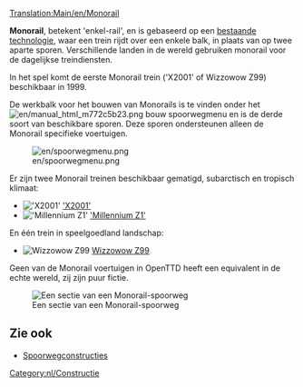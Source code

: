 [[Translation:Main/en/Monorail]]{{en/-}}{{typen spoorweg/Nl}}

'''Monorail''', betekent 'enkel-rail', en is gebaseerd op een [http://www.wikipedia.org/wiki/monorail bestaande technologie], waar een trein rijdt over een enkele balk, in plaats van op twee aparte sporen. Verschillende landen in de wereld gebruiken monorail voor de dagelijkse treindiensten.

In het spel komt de eerste Monorail trein ('X2001' of Wizzowow Z99) beschikbaar in 1999.

De werkbalk voor het bouwen van Monorails is te vinden onder het [[File:en/manual html m772c5b23.png]] bouw spoorwegmenu en is de derde soort van beschikbare sporen. Deze sporen ondersteunen alleen de Monorail specifieke voertuigen.

[[File:en/spoorwegmenu.png|none]]

Er zijn twee Monorail treinen beschikbaar gematigd, subarctisch en tropisch klimaat:
*[[File:en/X2001.png|'X2001']] [[Main/nl/X2001|'X2001']]
*[[File:en/Millenniumz1.png|'Millennium Z1']] [[Main/nl/millennium Z1|'Millennium Z1']]
En één trein in speelgoedland landschap:
*[[File:en/Wizzowowz99.png|Wizzowow Z99]] [[Main/nl/Wizzowow Z99|Wizzowow Z99]]

Geen van de Monorail voertuigen in OpenTTD heeft een equivalent in de echte wereld, zij zijn puur fictie.

[[File:en/MonorialTemp.png|none|frame|Een sectie van een Monorail-spoorweg]]

==Zie ook==
*[[Main/nl/Spoorwegconstructies|Spoorwegconstructies]]

[[Category:nl/Constructie]]